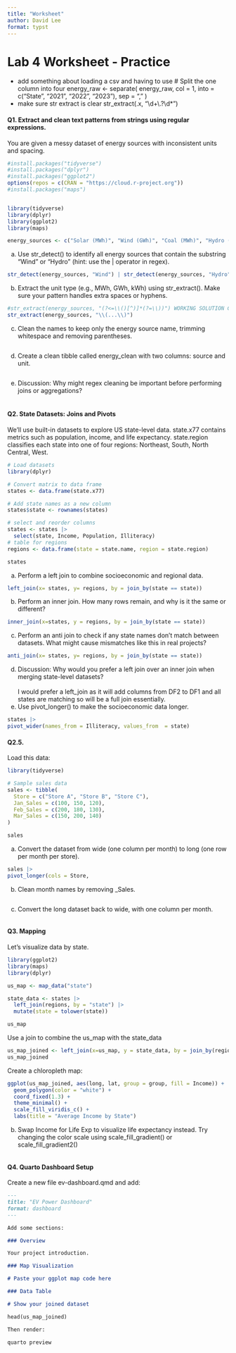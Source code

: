 ```yaml
---
title: "Worksheet"
author: David Lee
format: typst
---
```


# Lab 4 Worksheet - Practice

-   add something about loading a csv and having to use \# Split the one column into four energy_raw \<- separate( energy_raw, col = 1, into = c("State", "2021", "2022", "2023"), sep = "," )
-   make sure str extract is clear str_extract(.x, "\\d+\\.?\\d\*")

#### Q1. Extract and clean text patterns from strings using regular expressions.

You are given a messy dataset of energy sources with inconsistent units and spacing.

```r
#install.packages("tidyverse")
#install.packages("dplyr")
#install.packages("ggplot2")
options(repos = c(CRAN = "https://cloud.r-project.org"))
#install.packages("maps")


library(tidyverse)
library(dplyr)
library(ggplot2)
library(maps)

```

```r
energy_sources <- c("Solar (MWh)", "Wind (GWh)", "Coal (MWh)", "Hydro (kWh)")
```

a.  Use str_detect() to identify all energy sources that contain the substring "Wind" or "Hydro" (hint: use the \| operator in regex).

```r
str_detect(energy_sources, "Wind") | str_detect(energy_sources, "Hydro")
```

b.  Extract the unit type (e.g., MWh, GWh, kWh) using str_extract(). Make sure your pattern handles extra spaces or hyphens.

```r
#str_extract(energy_sources, "(?<=\\()[^)]*(?=\\))") WORKING SOLUTION CHATGPT
str_extract(energy_sources, "\\(...\\)")
```

c.  Clean the names to keep only the energy source name, trimming whitespace and removing parentheses.

```r

```

d.  Create a clean tibble called energy_clean with two columns: source and unit.

```r

```

e.  Discussion: Why might regex cleaning be important before performing joins or aggregations?\
    \

#### Q2. State Datasets: Joins and Pivots

We’ll use built-in datasets to explore US state-level data. state.x77 contains metrics such as population, income, and life expectancy. state.region classifies each state into one of four regions: Northeast, South, North Central, West.

```r
# Load datasets
library(dplyr)

# Convert matrix to data frame
states <- data.frame(state.x77)

# Add state names as a new column
states$state <- rownames(states)

# select and reorder columns
states <- states |>
  select(state, Income, Population, Illiteracy)
# table for regions
regions <- data.frame(state = state.name, region = state.region)

states

```

a.  Perform a left join to combine socioeconomic and regional data.

```r
left_join(x= states, y= regions, by = join_by(state == state))
```

b.  Perform an inner join. How many rows remain, and why is it the same or different?

```r
inner_join(x=states, y = regions, by = join_by(state == state))
```

c.  Perform an anti join to check if any state names don’t match between datasets. What might cause mismatches like this in real projects?

```r
anti_join(x= states, y= regions, by = join_by(state == state))
```

d.  Discussion: Why would you prefer a left join over an inner join when merging state-level datasets?\
    \
    I would prefer a left_join as it will add columns from DF2 to DF1 and all states are matching so will be a full join essentially.
e.  Use pivot_longer() to make the socioeconomic data longer.\

```r
states |>
pivot_wider(names_from = Illiteracy, values_from  = state)
```

#### Q2.5.

Load this data:

```r
library(tidyverse)

# Sample sales data
sales <- tibble(
  Store = c("Store A", "Store B", "Store C"),
  Jan_Sales = c(100, 150, 120),
  Feb_Sales = c(200, 180, 130),
  Mar_Sales = c(150, 200, 140)
)

sales
```

a.  Convert the dataset from wide (one column per month) to long (one row per month per store).

```r
sales |> 
pivot_longer(cols = Store, 
```

b.  Clean month names by removing \_Sales.

```r

```

c.  Convert the long dataset back to wide, with one column per month.

```r

```

#### Q3. Mapping

Let's visualize data by state.

```r
library(ggplot2)
library(maps)
library(dplyr)

us_map <- map_data("state")

state_data <- states |>
  left_join(regions, by = "state") |>
  mutate(state = tolower(state))

us_map

```

Use a join to combine the us_map with the state_data

```r
us_map_joined <- left_join(x=us_map, y = state_data, by = join_by(region == state))
us_map_joined
```

Create a chloropleth map:

```r
ggplot(us_map_joined, aes(long, lat, group = group, fill = Income)) +
  geom_polygon(color = "white") +
  coord_fixed(1.3) +
  theme_minimal() +
  scale_fill_viridis_c() +
  labs(title = "Average Income by State")
```

b.  Swap Income for Life Exp to visualize life expectancy instead. Try changing the color scale using scale_fill_gradient() or scale_fill_gradient2()

```r

```

#### Q4. Quarto Dashboard Setup

Create a new file ev-dashboard.qmd and add:

```markdown

---
title: "EV Power Dashboard"
format: dashboard
---

Add some sections:

### Overview

Your project introduction.

### Map Visualization

# Paste your ggplot map code here

### Data Table

# Show your joined dataset

head(us_map_joined)

Then render:

quarto preview

```
